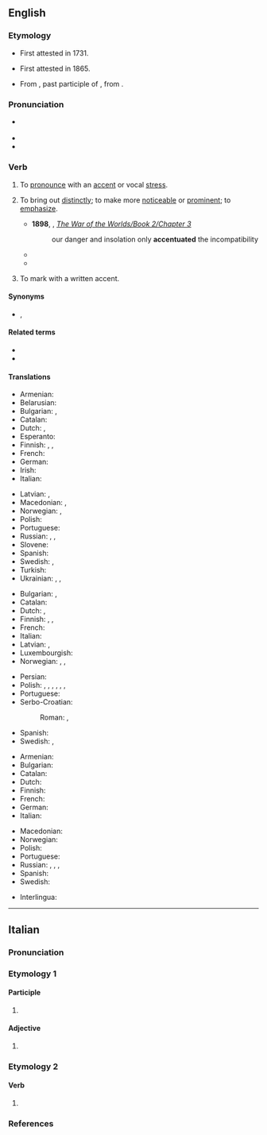 ==English==
{{was wotd|2008|January|17}}

===Etymology===
* First attested in 1731.
* {{sense|emphasize}} First attested in 1865.
* From {{der|en|ML.|accentuātus}}, past participle of {{m|la|accentuāre}}, from {{der|en|la|accentus}}.

===Pronunciation===
* {{a|RP|US}} {{IPA|en|/əkˈsen.t͡ʃu.eɪt/|/ækˈsen.t͡ʃuˌeɪt/}}
* {{audio|en|en-us-accentuate.ogg|Audio (US)}}
* {{audio|en|en-au-accentuate.ogg|Audio (AU)}}

===Verb===
{{en-verb}}

# {{lb|en|transitive}} To [[pronounce]] with an [[accent]] or vocal [[stress]].
# {{lb|en|transitive}} To bring out [[distinctly]]; to make more [[noticeable]] or [[prominent]]; to [[emphasize]].
#* '''1898''', {{w|H. G. Wells}}, ''[[s:The War of the Worlds/Book 2/Chapter 3|The War of the Worlds/Book 2/Chapter 3]]''
#*: our danger and insolation only '''accentuated''' the incompatibility
#* {{quote-book|en|year=1913|author=[[w:Robert Barr (writer)|Robert Barr]]| title=Lord Stranleigh Abroad| chapter=5| url=http://openlibrary.org/works/OL1796924W| passage=These were business hours, and a feeling of loneliness crept over him, perhaps germinated by his sight of the illustrated papers, and '''accentuated''' by an attempted perusal of them.}}
#* {{quote-journal|en|year=1962|month=March|title=The New Year Freeze-up on British Railways|journal=Modern Railways|page=159|text=Attempts by Waterloo signalmen to clear the points by power operation eventually exhausted point motor batteries, which are fed by trickle chargers, and a blown fuse '''accentuated''' the problem; thus, even when the points had been cleared of ice, no power was available to operate them until the batteries were sufficiently recharged.}}
# {{lb|en|transitive}} To mark with a written accent.

====Synonyms====
* {{l|en|accent}}, {{l|en|betone}}

====Related terms====
* {{l|en|accentual}}
* {{l|en|accentuation}}

====Translations====
{{trans-top|to pronounce with an accent}}
* Armenian: {{t+|hy|շեշտել|sc=Armn}}
* Belarusian: {{t|be|акцэнтава́ць|impf|pf}}
* Bulgarian: {{t+|bg|акцентувам}}, {{t|bg|[[поставям]] [[ударение]]|pf}}
* Catalan: {{t+|ca|accentuar}}
* Dutch: {{t+|nl|beklemtonen}}, {{t+|nl|accentueren}}
* Esperanto: {{t|eo|akcenti}}
* Finnish: {{t+|fi|korostaa}}, {{t+|fi|painottaa}}, {{t+|fi|sävyttää}}
* French: {{t+|fr|accentuer}}
* German: {{t+|de|akzentuieren}}
* Irish: {{t|ga|aiceannaigh}}
* Italian: {{t+|it|accentuare}}
{{trans-mid}}
* Latvian: {{t|lv|akcentēt}}, {{t|lv|uzsvērt}}
* Macedonian: {{t|mk|нагла́сува}}, {{t|mk|акценти́ра}}
* Norwegian: {{t+|no|aksentuere}}, {{t|no|betone}}
* Polish: {{t+|pl|akcentować}}
* Portuguese: {{t+|pt|acentuar}}
* Russian: {{t+|ru|акценти́ровать}}, {{t|ru|[[ста́вить]] [[ударе́ние]]|impf}}, {{t|ru|[[поста́вить]] [[ударе́ние]]|pf}}
* Slovene: {{t|sl|naglasiti}}
* Spanish: {{t+|es|acentuar}}
* Swedish: {{t+|sv|accentuera}}, {{t+|sv|betona}}
* Turkish: {{t+|tr|vurgulamak}}
* Ukrainian: {{t+|uk|акцентува́ти|impf|pf}}, {{t|uk|наголо́шувати|impf}}, {{t|uk|наголоси́ти|pf}}
{{trans-bottom}}

{{trans-top|to bring out distinctly}}
* Bulgarian: {{t+|bg|подчертавам}}, {{t|bg|акцентирам}}
* Catalan: {{t+|ca|accentuar}}
* Dutch: {{t+|nl|benadrukken}}, {{t+|nl|beklemtonen}}
* Finnish: {{t+|fi|korostaa}}, {{t+|fi|tehostaa}}, {{t+|fi|[[tuoda]] [[esiin]]}}
* French: {{t+|fr|accentuer}}
* Italian: {{t+|it|accentuare}}
* Latvian: {{t|lv|akcentēt}}, {{t|lv|uzsvērt}}
* Luxembourgish: {{t|lb|accentuéieren}}
* Norwegian: {{t+|no|aksentuere}}, {{t|no|betone}}, {{t|no|framheve}}
{{trans-mid}}
* Persian: {{t|fa|تأکید کردن|tr=ta'kid kardan|sc=fa-Arab}}
* Polish: {{t+|pl|akcentować|impf}}, {{t|pl|uwypuklić|pf}}, {{t|pl|uwypuklać|impf}}, {{t+|pl|uwydatnić|pf}}, {{t+|pl|uwydatniać|impf}}, {{t+|pl|podkreślić|pf}}, {{t+|pl|podkreślać|impf}}
* Portuguese: {{t+|pt|acentuar}}
* Serbo-Croatian:
*: Roman: {{t+|sh|istàknuti|pf}}, {{t+|sh|naglásiti|pf}}
* Spanish: {{t+|es|acentuar}}
* Swedish: {{t+|sv|accentuera}}, {{t+|sv|betona}}
{{trans-bottom}}

{{trans-top|to mark with a written accent}}
* Armenian: {{t+|hy|շեշտել|sc=Armn}}
* Bulgarian: {{t|bg|поставям ударение}}
* Catalan: {{t+|ca|accentuar}}
* Dutch: {{t+|nl|beklemtonen}}
* Finnish: {{t|fi|[[merkitä]] [[aksentit]]}}
* French: {{t+|fr|accentuer}}
* German: {{t+|de|hervorheben}}
* Italian: {{t+|it|accentare}}
{{trans-mid}}
* Macedonian: {{t|mk|акценти́ра}}
* Norwegian: {{t+|no|aksentuere}}
* Polish: {{t+|pl|akcentować}}
* Portuguese: {{t+|pt|acentuar}}
* Russian: {{t|ru|[[проставля́ть]] [[ударе́ние]]|impf}}, {{t|ru|[[проста́вить]] [[ударе́ние]]|pf}}, {{t|ru|[[ста́вить]] [[ударе́ние]]|impf}}, {{t|ru|[[поста́вить]] [[ударе́ние]]|pf}}
* Spanish: {{t+|es|acentuar}}
* Swedish: {{t+|sv|accentuera}}
{{trans-bottom}}

{{checktrans-top}}
* Interlingua: {{t-check|ia|accentuar}}
{{trans-mid}}
{{trans-bottom}}

----

==Italian==

===Pronunciation===
{{it-pr|accentu.àte,accentuàte<ref:{{R:it:DiPI|accentuale}}>}}

===Etymology 1===

====Participle====
{{head|it|past participle form|g=f-p}}

# {{feminine plural of|it|accentuato}}

====Adjective====
{{head|it|adjective form|g=f-p}}

# {{feminine plural of|it|accentuato}}

===Etymology 2===

====Verb====
{{head|it|verb form}}

# {{inflection of|it|accentuare||2|p|pres|indc|;|2|p|impr}}

===References===
<references />